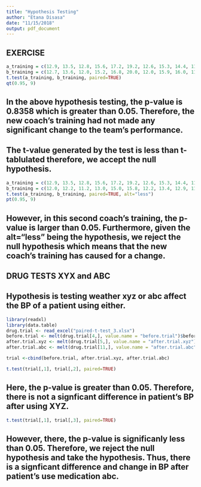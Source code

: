 ```yaml
---
title: "Hypothesis Testing"
author: "Etana Disasa"
date: "11/15/2018"
output: pdf_document
---
```


## EXERCISE
```r
a_training = c(12.9, 13.5, 12.8, 15.6, 17.2, 19.2, 12.6, 15.3, 14.4, 11.3)
b_training = c(12.7, 13.6, 12.0, 15.2, 16.8, 20.0, 12.0, 15.9, 16.0, 11.1)
t.test(a_training, b_training, paired=TRUE)
qt(0.95, 9)
```
## In the above hypothesis testing, the p-value is 0.8358 which is greater than 0.05. Therefore, the new coach's training had not made any significant change to the team's performance. 

## The t-value generated by the test is less than t-tablulated therefore, we accept the null hypothesis. 

```r
a_training = c(12.9, 13.5, 12.8, 15.6, 17.2, 19.2, 12.6, 15.3, 14.4, 11.3)
b_training = c(12.0, 12.2, 11.2, 13.0, 15.0, 15.8, 12.2, 13.4, 12.9, 11.0)
t.test(a_training, b_training, paired=TRUE, alt="less")
pt(0.95, 9)
```
## However, in this second coach's training, the p-value is larger than 0.05. Furthermore, given the alt="less" being the hypothesis, we reject the null hypothesis which means that the new coach's training has caused for a change. 


## DRUG TESTS XYX and ABC
## Hypothesis is testing weather xyz or abc affect the BP of a patient using either. 
```r
library(readxl)
library(data.table)
drug.trial <- read_excel("paired-t-test_3.xlsx")
before.trial <- melt(drug.trial[4,], value.name = "before.trial")$before.trial
after.trial.xyz <- melt(drug.trial[5,], value.name = "after.trial.xyz")$after.trial.xyz
after.trial.abc <- melt(drug.trial[11,], value.name = "after.trial.abc")$after.trial.abc

trial <-cbind(before.trial, after.trial.xyz, after.trial.abc)

t.test(trial[,1], trial[,2], paired=TRUE)
```
## Here, the p-value is greater than 0.05. Therefore, there is not a signficant difference in patient's BP after using XYZ. 

```r
t.test(trial[,1], trial[,3], paired=TRUE)
```

## However, there, the p-value is significanly less than 0.05. Therefore, we reject the null hypothesis and take the hypothesis.  Thus, there is a signficant difference and change in BP after patient's use medication abc. 
